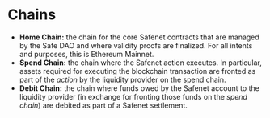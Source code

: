 # Chains

- **Home Chain:** the chain for the core Safenet contracts that are managed by the Safe DAO and where validity proofs are finalized. For all intents and purposes, this is Ethereum Mainnet.
- **Spend Chain:** the chain where the Safenet action executes. In particular, assets required for executing the blockchain transaction are fronted as part of the *action* by the liquidity provider on the spend chain.
- **Debit Chain:** the chain where funds owed by the Safenet account to the liquidity provider (in exchange for fronting those funds on the *spend chain*) are debited as part of a Safenet settlement.